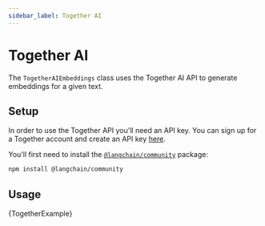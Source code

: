 ```yaml
---
sidebar_label: Together AI
---
```


# Together AI

The `TogetherAIEmbeddings` class uses the Together AI API to generate embeddings for a given text.

## Setup

In order to use the Together API you'll need an API key. You can sign up for a Together account and create an API key [here](https://api.together.xyz/).

You'll first need to install the [`@langchain/community`](https://www.npmjs.com/package/@langchain/community) package:


<IntegrationInstallTooltip></IntegrationInstallTooltip>

```bash npm2yarn
npm install @langchain/community
```

## Usage


<CodeBlock language="typescript">{TogetherExample}</CodeBlock>
